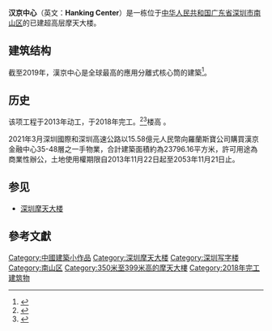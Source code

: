 {{Infobox building
| name                = 汉京中心<br>Hanking Center
| native_name         = 
| native_name_lang    = 
| former_names        = 
| alternate_names     = 
| status              = {{green|竣工}}
| image               = Hanking Center2021.jpg
| image_alt           =
| image_size          = 
| caption             = 位于深南大道北侧的汉京中心
| map_type            = 
| map_alt             = 
| map_caption         = 
| altitude            = 
| building_type       = [[摩天大楼|摩天大楼]]
| architectural_style = [[后现代主义建筑|后现代主义建筑]]
|use                  = [[办公室|办公室]]
| structural_system   = 
| cost                = 
| ren_cost            = 
| client              = 
| owner               = 汉京集團（[[地上權|地上權]]）
| current_tenants     =
| landlord            = [[深圳市人民政府|深圳市人民政府]]（國有土地所有權）
| location            = {{flagicon|PRC}} [[中华人民共和国|中国]][[广东省|广东省]][[深圳市|深圳市]]<br/>[[南山区_(深圳市)|南山区]][[深南大道|深南大道]]9968號
| address             = 
| location_town       = 
| location_country    =
| coordinates         = 
| groundbreaking_date = 
| start_date          = 2013年
| completion_date     = 2018年
| opened_date         = 
| inauguration_date   = 
| renovation_date     = 
| demolition_date     = 
| destruction_date    = 
| height              = 358.9 米
| architectural       = 
| tip                 = 
| antenna_spire       = 358.9[[米_(单位)|米]]
| roof                = 
| top_floor           = 320[[米_(单位)|米]]
| observatory         = 
| other_dimensions    = 
| floor_count         = 65
| floor_area          = 
| seating_type        = 
| seating_capacity    = 
| elevator_count      = 
| material            = [[钢筋混凝土|钢筋混凝土]]、[[玻璃|玻璃]]
| architect           = [[汤姆·梅恩|模弗西斯建築事務所]]
| architecture_firm   = 
| developer           = {{flagicon|PRC}} 汉京集团
| structural_engineer = 
| management          = CBRE
| services_engineer   = 
| civil_engineer      = 
| other_designers     = 
| quantity_surveyor   = 
| main_contractor     = [[中国建筑第四工程局|中国建筑第四工程局]]
| awards              = 
| designations        = 
| ren_architect       = 
| ren_firm            = 
| ren_str_engineer    = 
| ren_serv_engineer   = 
| ren_civ_engineer    = 
| ren_oth_designers   = 
| ren_qty_surveyor    = 
| ren_awards          =
| parking             =
| url                 = 
| embedded            = 
| references          = <ref>{{cite web|title=Hanking Center|url=https://www.skyscrapercenter.com/building/hanking-center/15741|website=Skyscraper Center|publisher=CTBUH|access-date=2017-06-08|archive-date=2021-12-21|archive-url=https://web.archive.org/web/20211221015712/https://www.skyscrapercenter.com/building/hanking-center/15741|dead-url=no}}</ref>
| highest_region =
| highest_reflabel = 
| highest_prev =
| highest_start =
| highest_end =
| highest_next =
}}
'''汉京中心'''（英文：'''Hanking Center'''）是一栋位于[[中华人民共和国|中华人民共和国]][[广东省|广东省]][[深圳市|深圳市]][[南山区_(深圳市)|南山区]]的已建超高层摩天大楼。

==建筑结构==
截至2019年，漢京中心是全球最高的應用分離式核心筒的建築<ref>{{Cite news|url=https://xw.qq.com/partner/vivoscreen/20200511A0MX3000?isNews=1&name=vivoscreen&showComments=0&showOriginalComments=true&vivoRcdMark=1|title=亚洲第一高纯钢结构建筑——深圳汉京中心落成|accessdate=2021-01-17|work=环球建筑|publisher=腾讯|date=2019-09-18}}</ref>。

==历史==
该项工程于2013年动工，于2018年完工。<ref>{{Cite web|url=http://skyscrapercenter.com/building/hanking-center/15741|title=Hanking Center|accessdate=2014-10-21|work=The Skyscraper Center|publisher=[[Council_on_Tall_Buildings_and_Urban_Habitat|Council on Tall Buildings and Urban Habitat]]|archive-date=2021-02-14|archive-url=https://web.archive.org/web/20210214162018/https://www.skyscrapercenter.com/building/hanking-center/15741|dead-url=no}}</ref><ref>{{Cite web|url=http://www.ctbuh.org/News/GlobalTallNews/tabid/4810/Article/4475/language/en-US/view.aspx#!|title=Hanking Center Tower Tops Out in Shenzhen|access-date=2017-03-20|archive-date=2018-12-26|archive-url=https://web.archive.org/web/20181226173515/http://www.ctbuh.org/News/GlobalTallNews/tabid/4810/Article/4475/language/en-US/view.aspx#!|dead-url=no}}</ref>楼高 {{Convert|350|m|ft|1}}。

2021年3月深圳國際和深圳高速公路以15.58億元人民幣向羅蘭斯寶公司購買漢京金融中心35-48層之一手物業，合計建築面積約為23796.16平方米，許可用途為商業性辦公，土地使用權期限自2013年11月22日起至2053年11月21日止。

== 参见 ==
* [[深圳摩天大楼|深圳摩天大楼]]

== 參考文獻 ==
{{reflist}}

{{超高层摩天大楼}}
{{深圳摩天大楼}}
{{深圳}}
{{Authority control}}
[[Category:中國建築小作品|Category:中國建築小作品]]
[[Category:深圳摩天大楼|Category:深圳摩天大楼]]
[[Category:深圳写字楼|Category:深圳写字楼]]
[[Category:南山区|Category:南山区]]
[[Category:350米至399米高的摩天大樓|Category:350米至399米高的摩天大樓]]
[[Category:2018年完工建筑物|Category:2018年完工建筑物]]